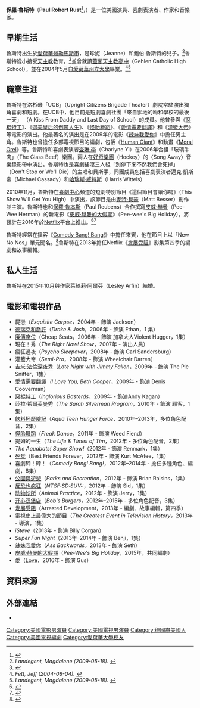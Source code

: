 {{Infobox person
|name = 保羅·魯斯特
|native_name  = Paul Rust
|image = Paul Rust wide shot crop.jpg
|birth_name = 保羅·羅伯特·魯斯特（Paul Robert Rust）
|birth_date = {{Birth date and age|1981|04|12}}
|birth_place = {{USA}}[[愛荷華州|愛荷華州]][[勒馬斯市|勒馬斯市]]
|occupation = 演員、喜劇表演者、作家、音樂家
|years_active = 2003年－至今
|spouse = 萊絲莉·阿爾芬（Lesley Arfin），2015年10月結婚
|website = {{URL|http://www.paulrust.com}}
}}

'''保羅·魯斯特'''（'''Paul Robert Rust'''<ref>{{Cite web |url=http://paulrust.blogspot.com/2005/01/p.html |title=存档副本 |accessdate=2016-02-27 |archive-date=2018-08-11 |archive-url=https://web.archive.org/web/20180811032605/http://paulrust.blogspot.com/2005/01/p.html |dead-url=no }}</ref>，{{bd|1981年|4月12日||}}）是一位美國演員、喜劇表演者、作家和音樂家。

== 早期生活 ==
魯斯特出生於[[愛荷華州|愛荷華州]][[勒馬斯市|勒馬斯市]]，是珍妮（Jeanne）和鮑伯·魯斯特的兒子。<ref name="ref1"><cite class="citation news" contenteditable="false">Landegent, Magdalene (2009-05-18). </cite></ref>魯斯特從小接受[[天主教|天主教]]教育，<ref>{{Cite web |url=http://paulrust.blogspot.com/2004/03/two-things-ive-never-written-no-shame.html |title=存档副本 |accessdate=2016-02-27 |archive-date=2019-06-30 |archive-url=https://web.archive.org/web/20190630121009/http://paulrust.blogspot.com/2004/03/two-things-ive-never-written-no-shame.html |dead-url=no }}</ref>並曾就讀[[蓋蘭天主教高中|蓋蘭天主教高中]]（Gehlen Catholic High School），並在2004年5月自[[愛荷華州立大學|愛荷華州立大學]]畢業。<ref name="ref2"><cite class="citation news" contenteditable="false">Fett, Jeff (2004-08-04). </cite></ref><ref name="ref1"><cite class="citation news" contenteditable="false">Landegent, Magdalene (2009-05-18). </cite></ref>

== 職業生涯 ==
魯斯特在洛杉磯「UCB」（Upright Citizens Brigade Theater）劇院常駐演出獨角喜劇和短劇。在UCB中，他目前是短劇喜劇社團「來自爹地的吻和學校的最後一天」 （A Kiss From Daddy and Last Day of School）的成員。他曾參與《[[惡棍特工|惡棍特工]]》、《[[選美皇后的倒帶人生|選美皇后的倒帶人生]]》、《[[怪胎舞蹈|怪胎舞蹈]]》、《[[愛情需要翻譯|愛情需要翻譯]]》和《[[灌籃大帝|灌籃大帝]]》等電影的演出。他最著名的演出是在2009年的電影《[[辣妹我愛你|辣妹我愛你]]》中擔任男主角。魯斯特也曾擔任多部電視節目的編劇，包括《[[Human_Giant|Human Giant]]》和動畫《[[Moral_Orel|Moral Orel]]》等。魯斯特和喜劇表演者[[查琳·李|查琳·李]]（Charlyne Yi）在2006年合組「玻璃牛肉」（The Glass Beef）樂團。兩人在[[好奇樂團|好奇樂團]]（Hockey）的〈Song Away〉音樂錄影帶中演出。魯斯特也是喜劇搖滾三人組「別停下來不然我們會死掉」（Don't Stop or We'll Die）的主唱和貝斯手，同團成員包括喜劇表演者邁克·凱斯帝（Michael Cassady）和[[哈瑞斯·威特斯|哈瑞斯·威特斯]]（Harris Wittels）

2010年11月，魯斯特在[[喜劇中心|喜劇中心]]頻道的短劇特別節目《這個節目會讓你嗨》（This Show Will Get You High）中演出，該節目是由[[麥特·貝瑟|麥特·貝瑟]]（Matt Besser）創作並主演。魯斯特也和[[保羅·魯本斯|保羅·魯本斯]]（Paul Reubens）合作撰寫[[皮威·赫曼|皮威·赫曼]]（Pee-Wee Herman）的新電影《[[皮威·赫曼的大假期|皮威·赫曼的大假期]]》（Pee-wee's Big Holiday），將預計在2016年於[[Netflix|Netflix]]平台上推出。<ref>{{Cite web |url=http://www.lemarssentinel.com/story/1555915.html |title=We're behind you, Paul Rust |accessdate=2016-02-27 |archive-date=2018-03-25 |archive-url=https://web.archive.org/web/20180325233009/http://www.lemarssentinel.com/story/1555915.html |dead-url=no }}</ref><ref>{{Cite web |url=http://www.variety.com/article/VR1118021268.html?categoryid=1237&cs=1 |title=Apatow developing Pee-wee Herman pic |accessdate=2016-02-27 |archive-date=2010-09-10 |archive-url=https://web.archive.org/web/20100910021549/http://www.variety.com/article/VR1118021268.html?categoryid=1237&cs=1 |dead-url=no }}</ref>

魯斯特經常在播客《[[Comedy_Bang!_Bang!|Comedy Bang! Bang!]]》中擔任來賓，他在節目上以「New No Nos」單元聞名。<ref>{{Cite web |url=http://www.avclub.com/articles/everybody-visits-everybody-as-podcasters-ring-in-t,90152/ |title=存档副本 |accessdate=2016-02-27 |archive-date=2013-05-31 |archive-url=https://web.archive.org/web/20130531040659/http://www.avclub.com/articles/everybody-visits-everybody-as-podcasters-ring-in-t,90152/ |dead-url=no }}</ref>魯斯特在2013年擔任Netflix《[[发展受阻|发展受阻]]》影集第四季的編劇和故事編輯。

== 私人生活 ==
魯斯特在2015年10月與作家萊絲莉·阿爾芬（Lesley Arfin）結婚。

== 電影和電視作品 ==
* <span>屍戀（</span>''Exquisite Corpse，''2004年 - 飾演 Jackson）
* [[德瑞克和喬許|德瑞克和喬許]]（''Drake & Josh''，2006年 - 飾演 Ethan，1 集）
* <span>[[廉價座位|廉價座位]]（Cheap Seats，</span>2006年 - 飾演 加拿大人Violent Hugger，1集）
* 現在！秀（''The Right Now! Show''，2007年 - 演出人員）
* 瘋狂過夜（''Psycho Sleepover''，2008年 - 飾演 Carl Sandersburg）
* <span>灌籃</span>大帝（''Semi-Pro''，2008年 - 飾演 Wheelchair Darren）
* [[吉米·法倫深夜秀|吉米·法倫深夜秀]]（''Late Night with Jimmy Fallon''，2009年 - 飾演 The Pie Sniffer，1集）
* <span></span>[[愛情需要翻譯|愛情需要翻譯]]''（I Love You, Beth Cooper''，2009年 - 飾演 Denis Cooverman）
* <span>[[惡棍特工|惡棍特工]]（</span>''Inglorious Basterds''，2009年 - 飾演Andy Kagan）
* 莎拉·希爾芙曼秀（''The Sarah Silverman Program''，2010年 - 飾演 顧客，1集）
* [[飲料杯歷險記|飲料杯歷險記]]（''Aqua Teen Hunger Force''，2010年–2013年，多位角色配音，2集）
* <span>[[怪胎舞蹈|怪胎舞蹈]]（</span>''Freak Dance''，2011年 - 飾演 Weed Fiend）
* 提姆的一生（''The Life & Times of Tim''，2012年 - 多位角色配音，2集）
* ''The Aquabats! Super Show!''（2012年 - 飾演 Renmark，1集）
* <span>[[死党|死党]]（Best Friends Forever</span>，2012年 - 飾演 Kurt McAfee，1集）
* 喜劇砰！砰！（''Comedy Bang! Bang!''，2012年–2014年 - 擔任多種角色、編劇，8集）
* [[公園與遊憩|公園與遊憩]]（''Parks and Recreation''，2012年 - 飾演 Brian Raisins，1集）
* <span>[[反恐也疯狂|反恐也疯狂]]（</span>''NTSF:SD:SUV::''，2012年 - 飾演 Sid，1集）
* <span>[[动物诊所|动物诊所]]（</span>''Animal Practice''，2012年 - 飾演 Jerry，1集）
* [[开心汉堡店|开心汉堡店]]（''Bob's Burgers，''2012年–2015年 - 多位角色配音，3集）
* <span>[[发展受阻|发展受阻]]（Arrested Development，</span>2013年 - 編劇、故事編輯，第四季）
* 電視史上最偉大的節目（''The Greatest Event in Television History，''2013年 - 導演，1集）
* ''iSteve''（2013年 - 飾演 Billy Corgan）
* ''Super Fun Night''（2013年–2014年 - 飾演 Benji，1集）
* <span>[[辣妹我愛你|辣妹我愛你]]（</span>''Ass Backwards，''2013年 - 飾演 Seth）
* [[皮威·赫曼的大假期|皮威·赫曼的大假期]]（''Pee-Wee's Big Holiday''，2015年，共同編劇）
* <span>[[愛_(美國電視劇)|愛]]（[[愛_(美國電視劇)|Love]]，</span>2016年 - 飾演 Gus）

== 資料來源 ==
{{Reflist}}

== 外部連結 ==
* {{Imdb name|1770256}}

{{Authority control}}

{{DEFAULTSORT:Rust, Paul}}
[[Category:美國電影男演員|Category:美國電影男演員]]
[[Category:美國電視男演員|Category:美國電視男演員]]
[[Category:德國裔美國人|Category:德國裔美國人]]
[[Category:美國電視編劇|Category:美國電視編劇]]
[[Category:愛荷華大學校友|Category:愛荷華大學校友]]